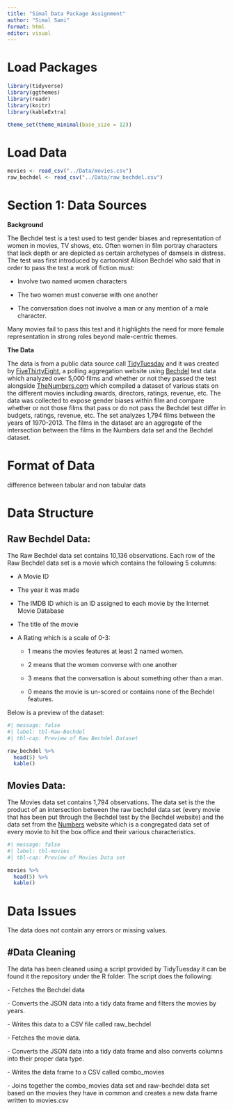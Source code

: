 ```yaml
---
title: "Simal Data Package Assignment"
author: "Simal Sami"
format: html
editor: visual
---
```


# Load Packages

```r
library(tidyverse)
library(ggthemes)
library(readr)
library(knitr) 
library(kableExtra)

theme_set(theme_minimal(base_size = 12))

```

# Load Data

```r
movies <- read_csv("../Data/movies.csv")
raw_bechdel <- read_csv("../Data/raw_bechdel.csv")

```

# Section 1: Data Sources

**Background**

The Bechdel test is a test used to test gender biases and representation of women in movies, TV shows, etc. Often women in film portray characters that lack depth or are depicted as certain archetypes of damsels in distress. The test was first introduced by cartoonist Alison Bechdel who said that in order to pass the test a work of fiction must:

-   Involve two named women characters

-   The two women must converse with one another

-   The conversation does not involve a man or any mention of a male character.

Many movies fail to pass this test and it highlights the need for more female representation in strong roles beyond male-centric themes.

**The Data**

The data is from a public data source call [TidyTuesday](https://github.com/rfordatascience/tidytuesday/blob/master/data/2021/2021-03-09/readme.md) and it was created by [FiveThirtyEight](https://github.com/fivethirtyeight/data/tree/master/bechdel), a polling aggregation website using [Bechdel](https://bechdeltest.com/) test data which analyzed over 5,000 films and whether or not they passed the test alongside [TheNumbers.com](https://www.the-numbers.com/) which compiled a dataset of various stats on the different movies including awards, directors, ratings, revenue, etc. The data was collected to expose gender biases within film and compare whether or not those films that pass or do not pass the Bechdel test differ in budgets, ratings, revenue, etc. The set analyzes 1,794 films between the years of 1970-2013. The films in the dataset are an aggregate of the intersection between the films in the Numbers data set and the Bechdel dataset.

# Format of Data

difference between tabular and non tabular data

# Data Structure

## Raw Bechdel Data:

The Raw Bechdel data set contains 10,136 observations. Each row of the Raw Bechdel data set is a movie which contains the following 5 columns:

-   A Movie ID

-   The year it was made

-   The IMDB ID which is an ID assigned to each movie by the Internet Movie Database

-   The title of the movie

-   A Rating which is a scale of 0-3:

    -   1 means the movies features at least 2 named women.

    -   2 means that the women converse with one another

    -   3 means that the conversation is about something other than a man.

    -   0 means the movie is un-scored or contains none of the Bechdel features.

Below is a preview of the dataset:

```r
#| message: false
#| label: tbl-Raw-Bechdel
#| tbl-cap: Preview of Raw Bechdel Dataset

raw_bechdel %>%
  head(5) %>%
  kable()
```

## Movies Data:

The Movies data set contains 1,794 observations. The data set is the the product of an intersection between the raw bechdel data set (every movie that has been put through the Bechdel test by the Bechdel website) and the data set from the [Numbers](https://www.the-numbers.com/) website which is a congregated data set of every movie to hit the box office and their various characteristics.

```r
#| message: false
#| label: tbl-movies
#| tbl-cap: Preview of Movies Data set

movies %>%
  head(5) %>%
  kable()
```

# Data Issues

The data does not contain any errors or missing values.

## #Data Cleaning

The data has been cleaned using a script provided by TidyTuesday it can be found it the repository under the R folder. The script does the following:

\- Fetches the Bechdel data

\- Converts the JSON data into a tidy data frame and filters the movies by years.

\- Writes this data to a CSV file called raw_bechdel

\- Fetches the movie data.

\- Converts the JSON data into a tidy data frame and also converts columns into their proper data type.

\- Writes the data frame to a CSV called combo_movies

\- Joins together the combo_movies data set and raw-bechdel data set based on the movies they have in common and creates a new data frame written to movies.csv

